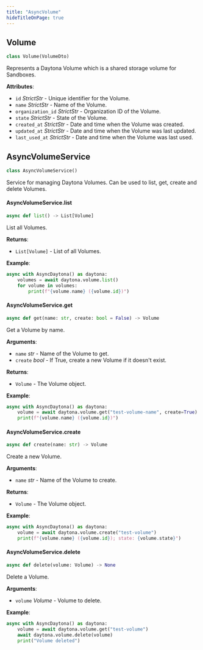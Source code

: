 ```yaml
---
title: "AsyncVolume"
hideTitleOnPage: true
---
```


## Volume

```python
class Volume(VolumeDto)
```

Represents a Daytona Volume which is a shared storage volume for Sandboxes.

**Attributes**:

- `id` _StrictStr_ - Unique identifier for the Volume.
- `name` _StrictStr_ - Name of the Volume.
- `organization_id` _StrictStr_ - Organization ID of the Volume.
- `state` _StrictStr_ - State of the Volume.
- `created_at` _StrictStr_ - Date and time when the Volume was created.
- `updated_at` _StrictStr_ - Date and time when the Volume was last updated.
- `last_used_at` _StrictStr_ - Date and time when the Volume was last used.


## AsyncVolumeService

```python
class AsyncVolumeService()
```

Service for managing Daytona Volumes. Can be used to list, get, create and delete Volumes.

#### AsyncVolumeService.list

```python
async def list() -> List[Volume]
```

List all Volumes.

**Returns**:

- `List[Volume]` - List of all Volumes.
  

**Example**:

```python
async with AsyncDaytona() as daytona:
    volumes = await daytona.volume.list()
    for volume in volumes:
        print(f"{volume.name} ({volume.id})")
```

#### AsyncVolumeService.get

```python
async def get(name: str, create: bool = False) -> Volume
```

Get a Volume by name.

**Arguments**:

- `name` _str_ - Name of the Volume to get.
- `create` _bool_ - If True, create a new Volume if it doesn't exist.
  

**Returns**:

- `Volume` - The Volume object.
  

**Example**:

```python
async with AsyncDaytona() as daytona:
    volume = await daytona.volume.get("test-volume-name", create=True)
    print(f"{volume.name} ({volume.id})")
```

#### AsyncVolumeService.create

```python
async def create(name: str) -> Volume
```

Create a new Volume.

**Arguments**:

- `name` _str_ - Name of the Volume to create.
  

**Returns**:

- `Volume` - The Volume object.
  

**Example**:

```python
async with AsyncDaytona() as daytona:
    volume = await daytona.volume.create("test-volume")
    print(f"{volume.name} ({volume.id}); state: {volume.state}")
```

#### AsyncVolumeService.delete

```python
async def delete(volume: Volume) -> None
```

Delete a Volume.

**Arguments**:

- `volume` _Volume_ - Volume to delete.
  

**Example**:

```python
async with AsyncDaytona() as daytona:
    volume = await daytona.volume.get("test-volume")
    await daytona.volume.delete(volume)
    print("Volume deleted")
```

